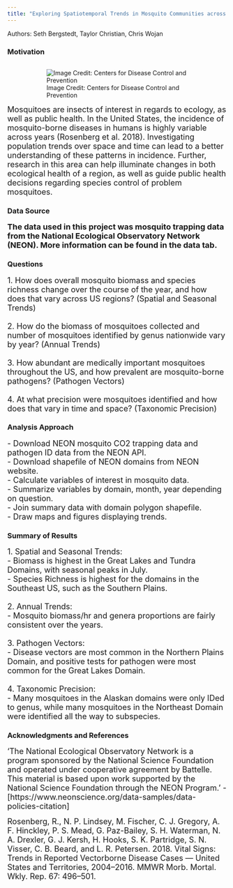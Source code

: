 ```yaml
---
title: "Exploring Spatiotemporal Trends in Mosquito Communities across the United States"
---
```


Authors: Seth Bergstedt, Taylor Christian, Chris Wojan 

<h3>Motivation</h3>


<div style= "float : right; position : relative; padding-left: 50px">
![Image Credit: Centers for Disease Control and Prevention](pics/Aedes-aegypti-adult-small.jpg)
</div>

<font size = "4"> 
Mosquitoes are insects of interest in regards to ecology, as well as public health. In the United States, the incidence of mosquito-borne diseases in humans is highly variable across years (Rosenberg et al. 2018). Investigating population trends over space and time can lead to a better understanding of these patterns in incidence. Further, research in this area can help illuminate changes in both ecological health of a region, as well as guide public health decisions regarding species control of problem mosquitoes. 
</font>  

<h3>Data Source

<font size = "4">
The data used in this project was mosquito trapping data from the National Ecological Observatory Network (NEON). More information can be found in the data tab.
</font>
  
<h3>Questions</h3>

<font size = "4">
1. How does overall mosquito biomass and species richness change over the course of the year, and how does that vary across US regions? (Spatial and Seasonal Trends)  
</br>
2. How do the biomass of mosquitoes collected and number of mosquitoes identified by genus nationwide vary by year? (Annual Trends)  
</br>
3. How abundant are medically important mosquitoes throughout the US, and how prevalent are mosquito-borne pathogens? (Pathogen Vectors)  
</br>
4. At what precision were mosquitoes identified and how does that vary in time and space? (Taxonomic Precision)  
</font>

<h3>Analysis Approach</h3>

<font size = "4">
- Download NEON mosquito CO2 trapping data and pathogen ID data from the NEON API.  
- Download shapefile of NEON domains from NEON website.  
- Calculate variables of interest in mosquito data.  
- Summarize variables by domain, month, year depending on question.  
- Join summary data with domain polygon shapefile.  
- Draw maps and figures displaying trends.  
</font>

<h3>Summary of Results</h3>

<font size = "4">
1. Spatial and Seasonal Trends:   
- Biomass is highest in the Great Lakes and Tundra Domains, with seasonal peaks in July.  
- Species Richness is highest for the domains in the Southeast US, such as the Southern Plains.  
</br>
2. Annual Trends:  
- Mosquito biomass/hr and genera proportions are fairly consistent over the years.  
</br>
3. Pathogen Vectors:  
- Disease vectors are most common in the Northern Plains Domain, and positive tests for pathogen were most common for the Great Lakes Domain.  
</br>
4. Taxonomic Precision:  
- Many mosquitoes in the Alaskan domains were only IDed to genus, while many mosquitoes in the Northeast Domain were identified all the way to subspecies.  
</font>

<h3>Acknowledgments and References</h3>

<font size = "4">
'The National Ecological Observatory Network is a program sponsored by the National Science Foundation and operated under cooperative agreement by Battelle. This material is based upon work supported by the National Science Foundation through the NEON Program.' - [https://www.neonscience.org/data-samples/data-policies-citation]    

Rosenberg, R., N. P. Lindsey, M. Fischer, C. J. Gregory, A. F. Hinckley, P. S. Mead, G. Paz-Bailey, S. H. Waterman, N. A. Drexler, G. J. Kersh, H. Hooks, S. K. Partridge, S. N. Visser, C. B. Beard, and L. R. Petersen. 2018. Vital Signs: Trends in Reported Vectorborne Disease Cases — United States and Territories, 2004–2016. MMWR Morb. Mortal. Wkly. Rep. 67: 496–501.
</font>



